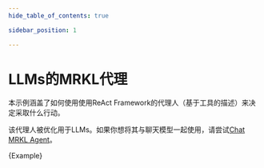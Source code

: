 ```yaml
---
hide_table_of_contents: true

sidebar_position: 1

---
```








# LLMs的MRKL代理


本示例涵盖了如何使用使用ReAct Framework的代理人（基于工具的描述）来决定采取什么行动。

该代理人被优化用于LLMs。如果你想将其与聊天模型一起使用，请尝试[Chat MRKL Agent](./chat_mrkl)。

<CodeBlock language="typescript">{Example}</CodeBlock>

